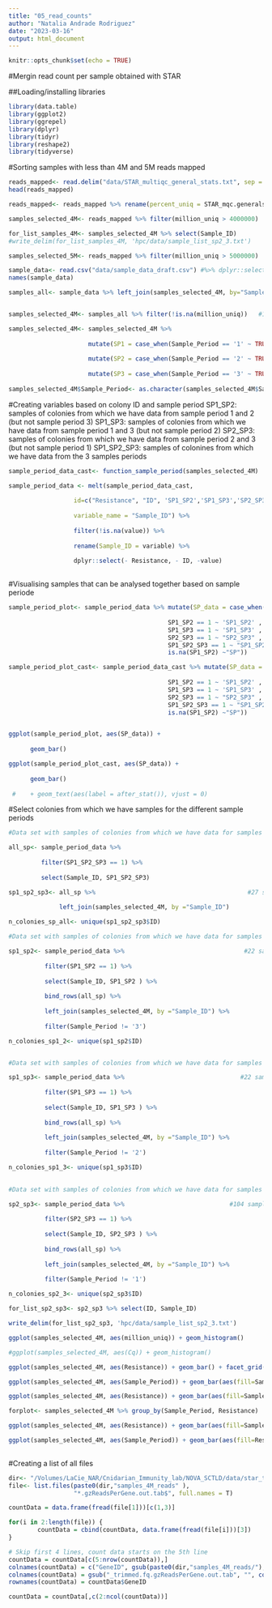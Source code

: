 ```yaml
---
title: "05_read_counts"
author: "Natalia Andrade Rodriguez"
date: "2023-03-16"
output: html_document
---
```


```r
knitr::opts_chunk$set(echo = TRUE)
```

#Mergin read count per sample obtained with STAR 

##Loading/installing libraries
```r
library(data.table)
library(ggplot2)
library(ggrepel)
library(dplyr)
library(tidyr)
library(reshape2)
library(tidyverse)

```

#Sorting samples with less than 4M and 5M reads mapped
```r
reads_mapped<- read.delim("data/STAR_multiqc_general_stats.txt", sep = "\t")
head(reads_mapped)

reads_mapped<- reads_mapped %>% rename(percent_uniq = STAR_mqc.generalstats.star.uniquely_mapped_percent) %>% rename(million_uniq = STAR_mqc.generalstats.star.uniquely_mapped) %>% rename(Sample_ID = Sample)

samples_selected_4M<- reads_mapped %>% filter(million_uniq > 4000000)

for_list_samples_4M<- samples_selected_4M %>% select(Sample_ID)
#write_delim(for_list_samples_4M, 'hpc/data/sample_list_sp2_3.txt')

samples_selected_5M<- reads_mapped %>% filter(million_uniq > 5000000)

```

```r
sample_data<- read.csv("data/sample_data_draft.csv") #%>% dplyr::select(Sample_ID, Resistance, Sample_Period)
names(sample_data)

```

```r
samples_all<- sample_data %>% left_join(samples_selected_4M, by="Sample_ID")


samples_selected_4M<- samples_all %>% filter(!is.na(million_uniq))   #146 samples corresponding to 81 colonies

samples_selected_4M<- samples_selected_4M %>% 
  
                      mutate(SP1 = case_when(Sample_Period == '1' ~ TRUE)) %>% 
  
                      mutate(SP2 = case_when(Sample_Period == '2' ~ TRUE)) %>% 
  
                      mutate(SP3 = case_when(Sample_Period == '3' ~ TRUE)) 
  
samples_selected_4M$Sample_Period<- as.character(samples_selected_4M$Sample_Period)

```

#Creating variables based on colony ID and sample period 
SP1_SP2: samples of colonies from which we have data from sample period 1 and 2 (but not sample period 3)
SP1_SP3: samples of colonies from which we have data from sample period 1 and 3 (but not sample period 2)
SP2_SP3: samples of colonies from which we have data from sample period 2 and 3 (but not sample period 1)
SP1_SP2_SP3: samples of colonines from which we have data from the 3 samples periods 

```r
sample_period_data_cast<- function_sample_period(samples_selected_4M)

sample_period_data <- melt(sample_period_data_cast, 
                  
                  id=c("Resistance", "ID", 'SP1_SP2','SP1_SP3','SP2_SP3', 'SP1_SP2_SP3'), 
                  
                  variable_name = "Sample_ID") %>% 
 
                  filter(!is.na(value)) %>% 
  
                  rename(Sample_ID = variable) %>% 
  
                  dplyr::select(- Resistance, - ID, -value)
     

```

#Visualising samples that can be analysed together based on sample periode
```r
sample_period_plot<- sample_period_data %>% mutate(SP_data = case_when(
   
                                            SP1_SP2 == 1 ~ 'SP1_SP2' ,
                                            SP1_SP3 == 1 ~ 'SP1_SP3' ,
                                            SP2_SP3 == 1 ~ "SP2_SP3" ,
                                            SP1_SP2_SP3 == 1 ~ "SP1_SP2_SP3",
                                            is.na(SP1_SP2) ~"SP"))

sample_period_plot_cast<- sample_period_data_cast %>% mutate(SP_data = case_when(
   
                                            SP1_SP2 == 1 ~ 'SP1_SP2' ,
                                            SP1_SP3 == 1 ~ 'SP1_SP3' ,
                                            SP2_SP3 == 1 ~ "SP2_SP3" ,
                                            SP1_SP2_SP3 == 1 ~ "SP1_SP2_SP3",
                                            is.na(SP1_SP2) ~"SP"))


ggplot(sample_period_plot, aes(SP_data)) +
   
      geom_bar()

ggplot(sample_period_plot_cast, aes(SP_data)) +
   
      geom_bar() 
      
 #    + geom_text(aes(label = after_stat()), vjust = 0)

```

#Select colonies from which we have samples for the different sample periods

```r
#Data set with samples of colonies from which we have data for samples period 1, 2 and 3

all_sp<- sample_period_data %>%
  
         filter(SP1_SP2_SP3 == 1) %>% 
  
         select(Sample_ID, SP1_SP2_SP3) 

sp1_sp2_sp3<- all_sp %>%                                          #27 samples / 9 colonies
            
              left_join(samples_selected_4M, by ="Sample_ID")

n_colonies_sp_all<- unique(sp1_sp2_sp3$ID)

#Data set with samples of colonies from which we have data for samples period 1 and 2

sp1_sp2<- sample_period_data %>%                                 #22 samples / 11 colonies
   
          filter(SP1_SP2 == 1) %>% 
  
          select(Sample_ID, SP1_SP2 ) %>%
  
          bind_rows(all_sp) %>%
  
          left_join(samples_selected_4M, by ="Sample_ID") %>% 
  
          filter(Sample_Period != '3')

n_colonies_sp1_2<- unique(sp1_sp2$ID)


#Data set with samples of colonies from which we have data for samples period 1 and 3

sp1_sp3<- sample_period_data %>%                                #22 samples / 11 colonies
   
          filter(SP1_SP3 == 1) %>% 
  
          select(Sample_ID, SP1_SP3 ) %>%
  
          bind_rows(all_sp) %>%
  
          left_join(samples_selected_4M, by ="Sample_ID") %>% 
  
          filter(Sample_Period != '2')

n_colonies_sp1_3<- unique(sp1_sp3$ID)

  
#Data set with samples of colonies from which we have data for samples period 2 and 3

sp2_sp3<- sample_period_data %>%                             #104 samples / 52 unique colonies
   
          filter(SP2_SP3 == 1) %>% 
  
          select(Sample_ID, SP2_SP3 ) %>%
  
          bind_rows(all_sp) %>%
  
          left_join(samples_selected_4M, by ="Sample_ID") %>% 
  
          filter(Sample_Period != '1')

n_colonies_sp2_3<- unique(sp2_sp3$ID)

for_list_sp2_sp3<- sp2_sp3 %>% select(ID, Sample_ID)

write_delim(for_list_sp2_sp3, 'hpc/data/sample_list_sp2_3.txt')
```

```r
ggplot(samples_selected_4M, aes(million_uniq)) + geom_histogram()

#ggplot(samples_selected_4M, aes(Cq)) + geom_histogram()

```


```r
ggplot(samples_selected_4M, aes(Resistance)) + geom_bar() + facet_grid(  ~ Sample_Period)

ggplot(samples_selected_4M, aes(Sample_Period)) + geom_bar(aes(fill=Sample_Period), position = "dodge") + facet_wrap(~ ID )

ggplot(samples_selected_4M, aes(Resistance)) + geom_bar(aes(fill=Sample_Period), position = "dodge") + facet_wrap(~ ID )

forplot<- samples_selected_4M %>% group_by(Sample_Period, Resistance)

ggplot(samples_selected_4M, aes(Resistance)) + geom_bar(aes(fill=Sample_Period), position = "dodge") + facet_wrap(~ ID )

ggplot(samples_selected_4M, aes(Sample_Period)) + geom_bar(aes(fill=Resistance), position = "dodge") + facet_wrap(ID ~ . )
                                               
```

#Creating a list of all files 
```r
dir<- "/Volumes/LaCie_NAR/Cnidarian_Immunity_lab/NOVA_SCTLD/data/star_trimmed_reads/"
file<- list.files(paste0(dir,"samples_4M_reads" ),
                  "*.gzReadsPerGene.out.tab$", full.names = T)

```

```r
countData = data.frame(fread(file[1]))[c(1,3)]

for(i in 2:length(file)) {
        countData = cbind(countData, data.frame(fread(file[i]))[3])
}
```

```r
# Skip first 4 lines, count data starts on the 5th line
countData = countData[c(5:nrow(countData)),]
colnames(countData) = c("GeneID", gsub(paste0(dir,"samples_4M_reads/"), "", file))
colnames(countData) = gsub("_trimmed.fq.gzReadsPerGene.out.tab", "", colnames(countData))
rownames(countData) = countData$GeneID

countData = countData[,c(2:ncol(countData))]
```

